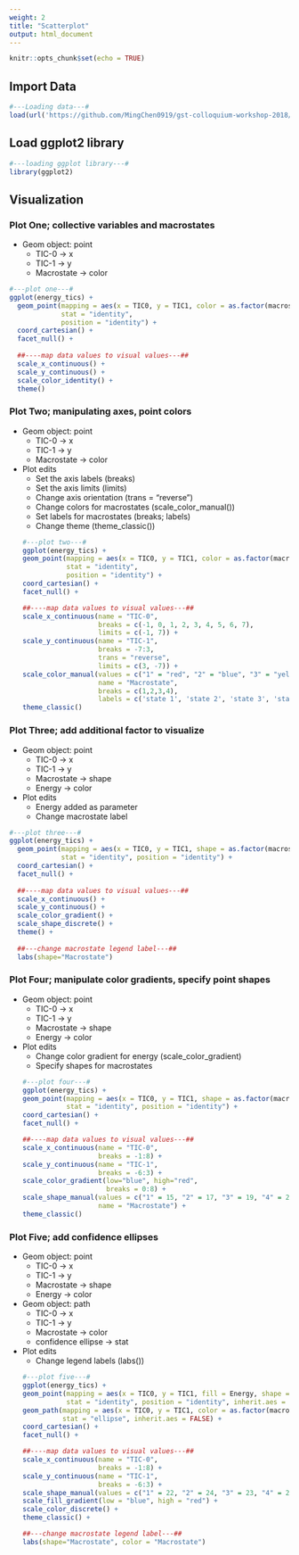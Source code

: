 ```yaml
---
weight: 2
title: "Scatterplot"
output: html_document
---
```


<style>
pre code, pre, code {
  white-space: pre !important;
  overflow-x: scroll !important;
  word-break: keep-all !important;
  word-wrap: initial !important;
}
</style>

```r
knitr::opts_chunk$set(echo = TRUE)
```


## Import Data
```r
#---Loading data---#
load(url('https://github.com/MingChen0919/gst-colloquium-workshop-2018/raw/master/content/S2-datasets/datasets.RData'))
```

## Load ggplot2 library
```r
#---loading ggplot library---#
library(ggplot2)
```

## Visualization

### Plot One; collective variables and macrostates
* Geom object: point
    * TIC-0 -> x
    * TIC-1 -> y
    * Macrostate -> color
  
```r
#---plot one---#
ggplot(energy_tics) +
  geom_point(mapping = aes(x = TIC0, y = TIC1, color = as.factor(macrostate)),
             stat = "identity", 
             position = "identity") +
  coord_cartesian() +
  facet_null() +
  
  ##----map data values to visual values---##
  scale_x_continuous() +
  scale_y_continuous() +
  scale_color_identity() +
  theme()
```

### Plot Two; manipulating axes, point colors
* Geom object: point
    * TIC-0 -> x
    * TIC-1 -> y
    * Macrostate -> color

* Plot edits
    * Set the axis labels (breaks)  
    * Set the axis limits (limits)  
    * Change axis orientation (trans = "reverse")  
    * Change colors for macrostates (scale_color_manual())  
    * Set labels for macrostates (breaks; labels)  
    * Change theme (theme_classic())  
```r
#---plot two---#
ggplot(energy_tics) +
  geom_point(mapping = aes(x = TIC0, y = TIC1, color = as.factor(macrostate)),
             stat = "identity", 
             position = "identity") +
  coord_cartesian() +
  facet_null() +
  
  ##----map data values to visual values---##
  scale_x_continuous(name = "TIC-0", 
                     breaks = c(-1, 0, 1, 2, 3, 4, 5, 6, 7),
                     limits = c(-1, 7)) +
  scale_y_continuous(name = "TIC-1",
                     breaks = -7:3, 
                     trans = "reverse",
                     limits = c(3, -7)) +
  scale_color_manual(values = c("1" = "red", "2" = "blue", "3" = "yellow", "4" = "green"),
                     name = "Macrostate", 
                     breaks = c(1,2,3,4),
                     labels = c('state 1', 'state 2', 'state 3', 'state 4')) + 
  theme_classic()
```

### Plot Three; add additional factor to visualize
* Geom object: point
    * TIC-0 -> x
    * TIC-1 -> y
    * Macrostate -> shape
    * Energy -> color
* Plot edits
    * Energy added as parameter
    * Change macrostate label
    
```r
#---plot three---#
ggplot(energy_tics) +
  geom_point(mapping = aes(x = TIC0, y = TIC1, shape = as.factor(macrostate), color = Energy),
             stat = "identity", position = "identity") +
  coord_cartesian() +
  facet_null() +
  
  ##----map data values to visual values---##
  scale_x_continuous() +
  scale_y_continuous() +
  scale_color_gradient() +
  scale_shape_discrete() +
  theme() +
  
  ##---change macrostate legend label---##
  labs(shape="Macrostate") 
```

### Plot Four; manipulate color gradients, specify point shapes
* Geom object: point
    * TIC-0 -> x
    * TIC-1 -> y
    * Macrostate -> shape
    * Energy -> color

* Plot edits
    * Change color gradient for energy (scale_color_gradient)
    * Specify shapes for macrostates
```r
#---plot four---#
ggplot(energy_tics) +
  geom_point(mapping = aes(x = TIC0, y = TIC1, shape = as.factor(macrostate), color = Energy),
             stat = "identity", position = "identity") +
  coord_cartesian() +
  facet_null() +
  
  ##----map data values to visual values---##
  scale_x_continuous(name = "TIC-0",
                     breaks = -1:8) +
  scale_y_continuous(name = "TIC-1",
                     breaks = -6:3) +
  scale_color_gradient(low="blue", high="red",
                       breaks = 0:8) +
  scale_shape_manual(values = c("1" = 15, "2" = 17, "3" = 19, "4" = 22),
                     name = "Macrostate") +
  theme_classic()
```

### Plot Five; add confidence ellipses
* Geom object: point
    * TIC-0 -> x
    * TIC-1 -> y
    * Macrostate -> shape
    * Energy -> color
* Geom object: path
    * TIC-0 -> x
    * TIC-1 -> y
    * Macrostate -> color
    * confidence ellipse -> stat
  
* Plot edits
    * Change legend labels (labs())
```r
#---plot five---#
ggplot(energy_tics) +
  geom_point(mapping = aes(x = TIC0, y = TIC1, fill = Energy, shape = as.factor(macrostate)),
             stat = "identity", position = "identity", inherit.aes = FALSE) +
  geom_path(mapping = aes(x = TIC0, y = TIC1, color = as.factor(macrostate)), 
            stat = "ellipse", inherit.aes = FALSE) + 
  coord_cartesian() +
  facet_null() +
  
  ##----map data values to visual values---##
  scale_x_continuous(name = "TIC-0",
                     breaks = -1:8) +
  scale_y_continuous(name = "TIC-1",
                     breaks = -6:3) +
  scale_shape_manual(values = c("1" = 22, "2" = 24, "3" = 23, "4" = 25)) +
  scale_fill_gradient(low = "blue", high = "red") +
  scale_color_discrete() +
  theme_classic() +
  
  ##---change macrostate legend label---##
  labs(shape="Macrostate", color = "Macrostate") 
```
